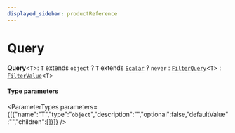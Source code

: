 ```yaml
---
displayed_sidebar: productReference
---
```



# Query

 **Query**<`T`\>: `T` extends `object` ? `T` extends [`Scalar`](Scalar.mdx) ? `never` : [`FilterQuery`](FilterQuery.mdx)<`T`\> : [`FilterValue`](FilterValue.mdx)<`T`\>

#### Type parameters

<ParameterTypes parameters={[{"name":"T","type":"`object`","description":"","optional":false,"defaultValue":"","children":[]}]} />

